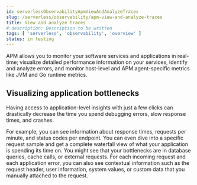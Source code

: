 ```yaml
---
id: serverlessObservabilityApmViewAndAnalyzeTraces
slug: /serverless/observability/apm-view-and-analyze-traces
title: View and analyze traces
# description: Description to be written
tags: [ 'serverless', 'observability', 'overview' ]
status: in testing
---
```




<Testing />

APM allows you to monitor your software services and applications in real-time;
visualize detailed performance information on your services,
identify and analyze errors,
and monitor host-level and APM agent-specific metrics like JVM and Go runtime metrics.

## Visualizing application bottlenecks

Having access to application-level insights with just a few clicks can drastically decrease the time you spend
debugging errors, slow response times, and crashes.

For example, you can see information about response times, requests per minute, and status codes per endpoint.
You can even dive into a specific request sample and get a complete waterfall view of what your application is spending its time on.
You might see that your bottlenecks are in database queries, cache calls, or external requests.
For each incoming request and each application error,
you can also see contextual information such as the request header, user information,
system values, or custom data that you manually attached to the request.


<Feedback slug="/serverless/observability/apm-view-and-analyze-traces" filepath="docs/apm/apm-view-and-analyze-traces.mdx" />
